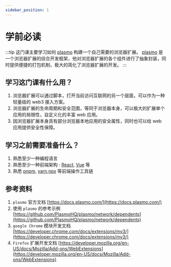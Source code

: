 ```yaml
---
sidebar_position: 1
---
```


# 学前必读

:::tip
这门课主要学习如何 [plasmo](https://www.plasmo.com/) 构建一个自己需要的浏览器扩展。
[plasmo](https://www.plasmo.com/) 是一个浏览器扩展的综合开发框架，他对浏览器扩展的各个组件进行了抽象封装，同时提供便捷的打包机制，极大的简化了浏览器扩展的开发。
:::

## 学习这门课有什么用？

1. 浏览器扩展可以通过脚本，打开当前访问互联网的另一个层面，可以作为一种轻量级的 web3 接入方案。
2. 浏览器扩展的生命周期和安全范围，等同于浏览器本身，可以极大的扩展单个应用的局限性，自定义化的丰富 web 应用。
3. 因浏览器扩展本身具有部分浏览器本地应用的安全属性，同时也可以给 web 应用提供安全性保障。

## 学习之前需要准备什么？

1. 熟悉至少一种编程语言
2. 熟悉至少一种前端架构 : [React](https://react.dev/), [Vue](https://vuejs.org/guide/introduction.html) 等
3. 熟悉 [pnpm](https://pnpm.io/), [yarn](https://yarnpkg.com/cli),[npx](https://www.npmjs.com/package/npx) 等前端操作工具链

## 参考资料

1. `plasmo` 官方文档 [https://docs.plasmo.com/](https://docs.plasmo.com/)
2. 使用 `plasmo` 的参考示例 [https://github.com/PlasmoHQ/plasmo/network/dependents](https://github.com/PlasmoHQ/plasmo/network/dependents)
3. `google Chrome` 模块开发文档 [https://developer.chrome.com/docs/extensions/mv3/](https://developer.chrome.com/docs/extensions/mv3/)
4. `Firefox` 扩展开发文档 [https://developer.mozilla.org/en-US/docs/Mozilla/Add-ons/WebExtensions](https://developer.mozilla.org/en-US/docs/Mozilla/Add-ons/WebExtensions)
